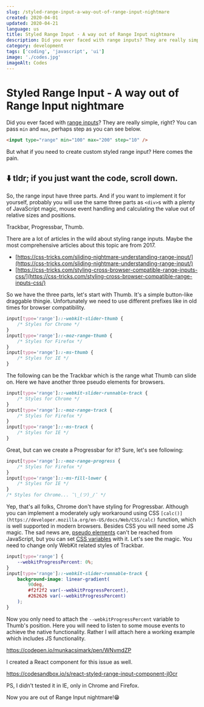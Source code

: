 ```yaml
---
slug: /styled-range-input-a-way-out-of-range-input-nightmare
created: 2020-04-01
updated: 2020-04-21
language: us
title: Styled Range Input - A way out of Range Input nightmare
description: Did you ever faced with range inputs? They are really simple, right? But what if you need to create custom styled range input? Here comes the pain.
category: development
tags: ['coding', 'javascript', 'ui']
image: './codes.jpg'
imageAlt: Codes
---
```


# Styled Range Input - A way out of Range Input nightmare

Did you ever faced with [range inputs](https://developer.mozilla.org/en-US/docs/Web/HTML/Element/input/range)? They are really simple, right? You can pass `min` and `max`, perhaps step as you can see below.

```html
<input type="range" min="100" max="200" step="10" />
```

But what if you need to create custom styled range input? Here comes the pain.

## ⬇️ tldr; if you just want the code, scroll down.

So, the range input have three parts. And if you want to implement it for yourself, probably you will use the same three parts as `<div>`s with a plenty of JavaScript magic, mouse event handling and calculating the value out of relative sizes and positions.

Trackbar, Progressbar, Thumb.

There are a lot of articles in the wild about styling range inputs. Maybe the most comprehensive articles about this topic are from 2017.

- [https://css-tricks.com/sliding-nightmare-understanding-range-input/](https://css-tricks.com/sliding-nightmare-understanding-range-input/)
- [https://css-tricks.com/styling-cross-browser-compatible-range-inputs-css/](https://css-tricks.com/styling-cross-browser-compatible-range-inputs-css/)

So we have the three parts, let's start with Thumb. It's a simple button-like draggable thingie. Unfortunately we need to use different prefixes like in old times for browser compatibility.

```css
input[type='range']::-webkit-slider-thumb {
	/* Styles for Chrome */
}
input[type='range']::-moz-range-thumb {
	/* Styles for Firefox */
}
input[type='range']::-ms-thumb {
	/* Styles for IE */
}
```

The following can be the Trackbar which is the range what Thumb can slide on. Here we have another three pseudo elements for browsers.

```css
input[type='range']::-webkit-slider-runnable-track {
	/* Styles for Chrome */
}
input[type='range']::-moz-range-track {
	/* Styles for Firefox */
}
input[type='range']::-ms-track {
	/* Styles for IE */
}
```

Great, but can we create a Progressbar for it? Sure, let's see following:

```css
input[type='range']::-moz-range-progress {
	/* Styles for Firefox */
}
input[type='range']::-ms-fill-lower {
	/* Styles for IE */
}
/* Styles for Chrome... ¯\_(ツ)_/¯ */
```

Yep, that's all folks, Chrome don't have styling for Progressbar. Although you can implement a moderately ugly workaround using CSS `[calc()](https://developer.mozilla.org/en-US/docs/Web/CSS/calc)` function, which is well supported in modern browsers. Besides CSS you will need some JS magic. The sad news are, [pseudo elements](https://developer.mozilla.org/en-US/docs/Web/CSS/Pseudo-elements) can't be reached from JavaScript, but you can set [CSS variables](https://developer.mozilla.org/en-US/docs/Web/CSS/Using_CSS_custom_properties) with it. Let's see the magic. You need to change only WebKit related styles of Trackbar.

```css
input[type='range'] {
	--webkitProgressPercent: 0%;
}
input[type='range']::-webkit-slider-runnable-track {
	background-image: linear-gradient(
		90deg,
		#f2f2f2 var(--webkitProgressPercent),
		#262626 var(--webkitProgressPercent)
	);
}
```

Now you only need to attach the `--webkitProgressPercent` variable to Thumb's position. Here you will need to listen to some mouse events to achieve the native functionality. Rather I will attach here a working example which includes JS functionality.

https://codepen.io/munkacsimark/pen/WNvmdZP

I created a React component for this issue as well.

https://codesandbox.io/s/react-styled-range-input-component-jl0cr

PS, I didn't tested it in IE, only in Chrome and Firefox.

Now you are out of Range Input nightmare!😁
